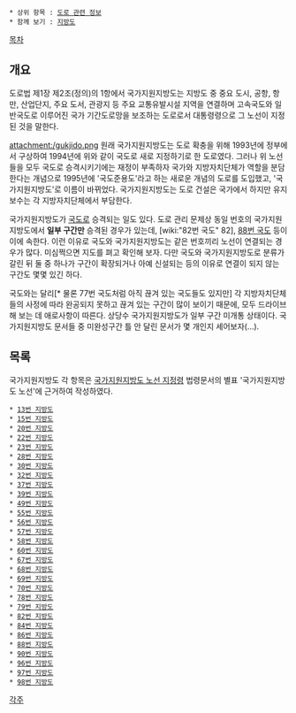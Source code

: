  * 상위 항목 : [[도로 관련 정보]]
 * 함께 보기 : [[지방도]]

[[목차]]
== 개요 ==
도로법 제1장 제2조(정의)의 1항에서 국가지원지방도는 지방도 중 중요 도시, 공항, 항만, 산업단지, 주요 도서, 관광지 등 주요 교통유발시설 지역을 연결하며 고속국도와 일반국도로 이루어진 국가 기간도로망을 보조하는 도로로서 대통령령으로 그 노선이 지정된 것을 말한다. 

attachment:/gukjido.png
원래 국가지원지방도는 도로 확충을 위해 1993년에 정부에서 구상하여 1994년에 위와 같이 국도로 새로 지정하기로 한 도로였다. 그러나 위 노선들을 모두 국도로 승격시키기에는 재정이 부족하자 국가와 지방자치단체가 역할을 분담한다는 개념으로 1995년에 '국도준용도'라고 하는 새로운 개념의 도로를 도입했고, '국가지원지방도'로 이름이 바뀌었다. 국가지원지방도는 도로 건설은 국가에서 하지만 유지보수는 각 지방자치단체에서 부담한다.

국가지원지방도가 [[국도]]로 승격되는 일도 있다. 도로 관리 문제상 동일 번호의 국가지원지방도에서 '''일부 구간만''' 승격된 경우가 있는데, [wiki:"82번 국도" 82], [[88번 국도]] 등이 이에 속한다. 이런 이유로 국도와 국가지원지방도는 같은 번호끼리 노선이 연결되는 경우가 많다. 미심쩍으면 지도를 펴고 확인해 보자. 다만 국도와 국가지원지방도로 분류가 갈린 뒤 둘 중 하나가 구간이 확장되거나 아예 신설되는 등의 이유로 연결이 되지 않는 구간도 몇몇 있긴 하다.

국도와는 달리[* 물론 77번 국도처럼 아직 끊겨 있는 국도들도 있지만] 각 지방자치단체들의 사정에 따라 완공되지 못하고 끊겨 있는 구간이 많이 보이기 때문에, 모두 드라이브해 보는 데 애로사항이 따른다. 상당수 국가지원지방도가 일부 구간 미개통 상태이다. 국가지원지방도 문서들 중 미완성구간 틀 안 달린 문서가 몇 개인지 세어보자(…).

== 목록 ==
국가지원지방도 각 항목은 [http://www.law.go.kr/lsInfoP.do?lsiSeq=122491&efYd=20120126#AJAX 국가지원지방도 노선 지정령] 법령문서의 별표 '국가지원지방도 노선'에 근거하여 작성하였다.

 * [[13번 지방도]]
 * [[15번 지방도]]
 * [[20번 지방도]]
 * [[22번 지방도]]
 * [[23번 지방도]]
 * [[28번 지방도]]
 * [[30번 지방도]]
 * [[32번 지방도]]
 * [[37번 지방도]]
 * [[39번 지방도]]
 * [[49번 지방도]]
 * [[55번 지방도]]
 * [[56번 지방도]]
 * [[57번 지방도]]
 * [[58번 지방도]]
 * [[60번 지방도]]
 * [[67번 지방도]]
 * [[68번 지방도]]
 * [[69번 지방도]]
 * [[70번 지방도]]
 * [[78번 지방도]]
 * [[79번 지방도]]
 * [[82번 지방도]]
 * [[84번 지방도]]
 * [[86번 지방도]]
 * [[88번 지방도]]
 * [[90번 지방도]]
 * [[96번 지방도]]
 * [[97번 지방도]]
 * [[98번 지방도]]

[[각주]]
